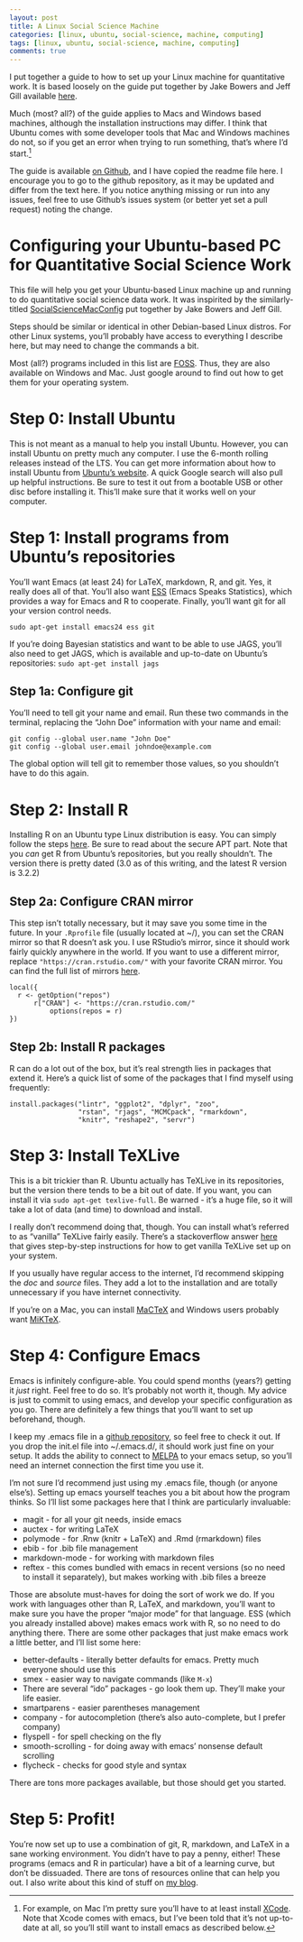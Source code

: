 ```yaml
---
layout: post
title: A Linux Social Science Machine
categories: [linux, ubuntu, social-science, machine, computing]
tags: [linux, ubuntu, social-science, machine, computing]
comments: true
---
```


I put together a guide to how to set up your Linux machine for
quantitative work. It is based loosely on the guide put together by
Jake Bowers and Jeff Gill available
[here](https://github.com/jwbowers/SocialScienceMacConfig).

Much (most? all?) of the guide applies to Macs and Windows based
machines, although the installation instructions may differ. I think
that Ubuntu comes with some developer tools that Mac and Windows
machines do not, so if you get an error when trying to run something,
that's where I'd start.[^xcode]

[^xcode]: For example, on Mac I'm pretty sure you'll
    have to at least install
    [XCode](https://developer.apple.com/xcode/). Note that Xcode comes
    with emacs, but I've been told that it's not up-to-date at all, so
    you'll still want to install emacs as described below. 

The guide is available
[on Github](https://github.com/jabranham/SocialScienceLinuxConfig),
and I have copied the readme file here. I encourage you to go to the
github repository, as it may be updated and differ from the text
here. If you notice anything missing or run into any issues, feel free
to use Github's issues system (or better yet set a pull request)
noting the change. 

# Configuring your Ubuntu-based PC for Quantitative Social Science Work
This file will help you get your Ubuntu-based Linux machine up and
running to do quantitative social science data work. It was inspirited
by the similarly-titled
[SocialScienceMacConfig](https://github.com/jwbowers/SocialScienceMacConfig)
put together by Jake Bowers and Jeff Gill.

Steps should be similar or identical in other Debian-based Linux
distros. For other Linux systems, you'll probably have access to
everything I describe here, but may need to change the commands a
bit.

Most (all?) programs included in this list are
[FOSS](https://en.wikipedia.org/wiki/Free_and_open-source_software). Thus,
they are also available on Windows and Mac. Just
google around to find out how to get them for your operating system. 

# Step 0: Install Ubuntu
This is not meant as a manual to help you install Ubuntu. However,
you can install Ubuntu on pretty much any computer. I use the 6-month
rolling releases instead of the LTS. You can get more information
about how to install Ubuntu from
[Ubuntu's website](http://www.ubuntu.com/). A quick Google search will
also pull up helpful instructions. Be sure to test it out from a
bootable USB or other disc before installing it. This'll make sure
that it works well on your computer. 

# Step 1: Install programs from Ubuntu's repositories
You'll want Emacs (at least 24) for LaTeX, markdown, R, and git. Yes,
it really does all of that. You'll also want
[ESS](http://ess.r-project.org/) (Emacs Speaks Statistics), which
provides a way for Emacs and R to cooperate. Finally, you'll want git
for all your version control needs. 

    sudo apt-get install emacs24 ess git

If you're doing Bayesian statistics and want to be able to use JAGS,
you'll also need to get JAGS, which is available and up-to-date on
Ubuntu's repositories: `sudo apt-get install jags`

## Step 1a: Configure git
You'll need to tell git your name and email. Run these two commands in
the terminal, replacing the "John Doe" information with your name and
email:

    git config --global user.name "John Doe"
    git config --global user.email johndoe@example.com

The global option will tell git to remember those values, so you
shouldn't have to do this again. 

# Step 2: Install R
Installing R on an Ubuntu type Linux distribution is easy. You can
simply follow the steps
[here](https://cran.r-project.org/bin/linux/ubuntu/README). Be sure to
read about the secure APT part. Note that you *can* get R from
Ubuntu's repositories, but you really shouldn't. The version there is
pretty dated (3.0 as of this writing, and the latest R version is 3.2.2)

## Step 2a: Configure CRAN mirror
This step isn't totally necessary, but it may save you some time in
the future. In your `.Rprofile` file (usually located at ~/), you can
set the CRAN mirror so that R doesn't ask you. I use RStudio's mirror,
since it should work fairly quickly anywhere in the world. If you want
to use a different mirror, replace `"https://cran.rstudio.com/"` with
your favorite CRAN mirror. You can find the full list of mirrors
[here](https://cran.r-project.org/mirrors.html). 

    local({
      r <- getOption("repos")
          r["CRAN"] <- "https://cran.rstudio.com/"
              options(repos = r)
    })

## Step 2b: Install R packages
R can do a lot out of the box, but it's real strength lies in packages
that extend it. Here's a quick list of some of the packages that I
find myself using frequently:

    install.packages("lintr", "ggplot2", "dplyr", "zoo",
                     "rstan", "rjags", "MCMCpack", "rmarkdown",
                     "knitr", "reshape2", "servr")

# Step 3: Install TeXLive
This is a bit trickier than R. Ubuntu actually has TeXLive in its
repositories, but the version there tends to be a bit out of date. If
you want, you can install it via `sudo apt-get texlive-full`. Be
warned - it's a huge file, so it will take a lot of data (and time) to
download and install.

I really don't recommend doing that, though. You can install what's
referred to as "vanilla" TeXLive fairly easily. There's a stackoverflow
answer [here](http://tex.stackexchange.com/a/95373) that gives
step-by-step instructions for how to get vanilla TeXLive set up on
your system.

If you usually have regular access to the internet, I'd recommend
skipping the *doc* and *source*  files. They add a lot to the
installation and are totally unnecessary if you have internet
connectivity. 

If you're on a Mac, you can install [MaCTeX](https://tug.org/mactex/) and Windows users probably
want [MiKTeX](http://www.miktex.org/). 

# Step 4: Configure Emacs
Emacs is infinitely configure-able. You could spend months (years?)
getting it *just* right. Feel free to do so. It's probably not worth
it, though. My advice is just to commit to using emacs, and develop
your specific configuration as you go. There are definitely a few
things that you'll want to set up beforehand, though.

I keep my .emacs file in
a [github repository](https://github.com/jabranham/emacs), so feel
free to check it out. If you drop the init.el file into ~/.emacs.d/,
it should work just fine on your setup. It adds the ability to connect
to [MELPA](https://melpa.org/) to your emacs setup, so you'll need an
internet connection the first time you use it.

I'm not sure I'd recommend just using my .emacs file, though (or
anyone else's). Setting up emacs yourself teaches you a bit about how
the program thinks. So I'll list some packages here that I think are
particularly invaluable:

* magit - for all your git needs, inside emacs
* auctex - for writing LaTeX
* polymode - for .Rnw (knitr + LaTeX) and .Rmd (rmarkdown) files
* ebib - for .bib file management
* markdown-mode - for working with markdown files
* reftex - this comes bundled with emacs in recent versions (so no
  need to install it separately), but makes
  working with .bib files a breeze 

Those are absolute must-haves for doing the sort of work we do. If you
work with languages other than R, LaTeX, and markdown, you'll want to
make sure you have the proper "major mode" for that language. ESS
(which you already installed above) makes emacs work with R, so no
need to do anything there. There are some other packages that just
make emacs work a little better, and I'll list some here:

* better-defaults - literally better defaults for emacs. Pretty much
everyone should use this
* smex - easier way to navigate commands (like `M-x`)
* There are several "ido" packages - go look them up. They'll make
your life easier.
* smartparens - easier parentheses management
* company - for autocompletion (there's also auto-complete, but I
prefer company)
* flyspell - for spell checking on the fly
* smooth-scrolling - for doing away with emacs' nonsense default
scrolling
* flycheck - checks for good style and syntax

There are tons more packages available, but those should get you
started. 

# Step 5: Profit!
You're now set up to use a combination of git, R, markdown, and LaTeX
in a sane working environment. You didn't have to pay a penny, either!
These programs (emacs and R in particular) have a bit of a learning
curve, but don't be dissuaded. There are tons of resources online that
can help you out. I also write about this kind of stuff on
[my blog](https://jabranham.github.io). 
